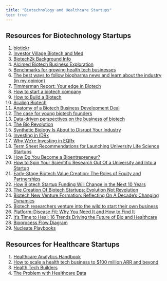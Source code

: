 ---
title: "Biotechnology and Healthcare Startups"
toc: true
---

## Resources for Biotechnology Startups

1)  [biotickr](https://biotickr.com/)
2)  [Investor Village Biotech and Med](https://www.investorvillage.com/groups.asp?mb=20628&mn=21&pt=msg&mid=22867286)
3)  [Biotech2k Background Info](https://www.biotech2k.com/learning/science.html)
4)  [Alcimed Biotech Business Exploration](https://www.alcimed.com/en/terres-exploration/biotech/)
5)  [Benchmarks for growing health tech businesses](https://www.bvp.com/atlas/benchmarks-for-growing-health-tech-businesses)
6)  [The best ways to follow biopharma news and learn about the industry (in my opinion)](https://atelfo.github.io/2022/03/19/the-best-way-to-follow-biopharma-news.html)
7)  [Timmerman Report: Your edge in Biotech](https://timmermanreport.com/)
8)  [How to start a biotech company](https://www.alacrita.com/blog/how-to-start-a-biotech-company)
9)  [How to Build a Biotech](https://www.celinehh.com/how-to-build-a-biotech)
10) [Scaling Biotech](https://scalingbiotech.com/)
11) [Anatomy of a Biotech Business Development Deal](https://a16z.com/2022/01/25/anatomy-of-a-biotech-business-development-deal-2/)
12) [The case for young biotech founders](https://www.baybridgebio.com/blog/young_founders.html)
13) [Data-driven perspectives on the business of biotech](https://www.baybridgebio.com/blog.html)
14) [The Bio Revolution](https://www.mckinsey.com/industries/life-sciences/our-insights/the-bio-revolution-innovations-transforming-economies-societies-and-our-lives)
15) [Synthetic Biology Is About to Disrupt Your Industry](https://www.bcg.com/publications/2022/synthetic-biology-is-about-to-disrupt-your-industry)
16) [Investing in IDRx](https://a16z.com/2022/08/02/investing-in-idrx/)
17) [Why We're Investing in EQRx](https://a16z.com/2020/01/12/why-were-investing-in-eqrx/)
18) [Term Sheet Recommendations for Launching University Life Science Startups](https://techventures.columbia.edu/term-sheet-recommendations-for-launching-university-startups)
19) [How Do You Become a Bioentrepreneur?](https://kcorazo.medium.com/how-do-you-become-a-bioentrepreneur-2f14a91c5f35)
20) [How to Spin Your Scientific Research Out Of a University and Into a Startup](https://www.ycombinator.com/library/8f-how-to-spin-your-scientific-research-out-of-a-university-and-into-a-startup)
21) [Early-Stage Biotech Value Creation: The Roles of Equity and Partnerships](https://leadershipandbiotechnology.blogspot.com/2018/08/early-stage-biotech-value-creation_15.html)
22) [How Biotech Startup Funding Will Change in the Next 10 Years](https://www.ycombinator.com/blog/how-biotech-startup-funding-will-change-in-the-next-10-years/)
23) [The Creation Of Biotech Startups: Evolution Not Revolution](https://lifescivc.com/2019/08/the-creation-of-biotech-startups-evolution-not-revolution/)
24) [Biotech New Venture Formation: Reflecting On A Decade's Changing Dynamics](https://lifescivc.com/2015/12/biotech-new-venture-formation-reflecting-on-a-decades-changing-dynamics/)
25) [Biotech researchers venture into the wild to start their own business](https://techcrunch.com/2019/08/09/biotech-researchers-venture-into-the-wild-to-start-their-own-business/)
26) [Platform-Disease Fit: Why You Need It and How to Find It](https://a16z.com/2021/01/08/platform-disease-fit/)
27) [It's Time to Heal: 16 Trends Driving the Future of Bio and Healthcare](https://a16z.com/2021/01/08/its-time-to-heal-16-trends-driving-the-future-of-bio-and-healthcare/)
28) [Bioprocess Flow Diagram](https://invertbio.com/tools/process-diagrams)
29) [Nucleate Playbooks](https://nucleate.xyz/playbooks/)

## Resources for Healthcare Startups

1)  [Healthcare Analytics Handbook](https://github.com/youcc/healthcare_analytics_handbook)
2)  [How to scale a health tech business to \$100 million ARR and beyond](https://www.bvp.com/atlas/how-to-scale-a-health-tech-business-to-100-million-arr-and-beyond)
3)  [Health Tech Builders](https://healthtechbuilders.substack.com/)
4)  [The Problem with Healthcare Data](https://thetuvaproject.com/blog/the-problem-with-healthcare-data)
